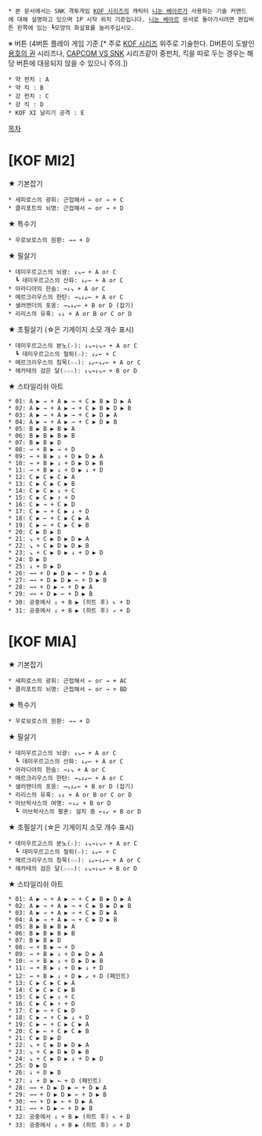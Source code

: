 * 본 문서에서는 SNK 격투게임 [[KOF 시리즈]]의 캐릭터 [[니논 베아르]]가 사용하는 기술 커맨드에 대해 설명하고 있으며 1P 시작 위치 기준입니다. [[니논 베아르]] 문서로 돌아가시려면 편집버튼 왼쪽에 있는 ┗모양의 화살표를 눌러주십시오.

※ 버튼 (4버튼 플레이 게임 기준.[* 주로 [[KOF 시리즈]] 위주로 기술한다. D버튼이 도발인 [[용호의 권]] 시리즈나, [[CAPCOM VS SNK]] 시리즈같이 중펀치, 킥을 따로 두는 경우는 해당 버튼에 대응되지 않을 수 있으니 주의.])
 * 약 펀치 : A
 * 약 킥 : B
 * 강 펀치 : C
 * 강 킥 : D
 * KOF XI 날리기 공격 : E


[[목차]]

= [KOF MI2] =

★ 기본잡기
 * 세피로스의 광휘: 근접해서 ← or → + C
 * 클리포트의 뇌명: 근접해서 ← or → + D

★ 특수기
 * 우로보로스의 원환: →→ + D

★ 필살기
 * 데미우르고스의 뇌광: ↓↘→ + A or C
   ┗ 데미우르고스의 산화: ↓↙← + A or C
 * 아라디아의 한숨: →↓↘ + A or C
 * 메르크리우스의 한탄: →↘↓↙← + A or C
 * 샐러맨더의 포옹: →↘↓↙← + B or D (잡기)
 * 리리스의 유혹: ↓↓ + A or B or C or D

★ 초필살기 (☆은 기게이지 소모 개수 표시)
 * 데미우르고스의 분노(☆): ↓↘→↓↘→ + A or C
   ┗ 데미우르고스의 철퇴(☆): ↓↙← + C
 * 메르크리우스의 침묵(☆☆): ↓↙←↓↙← + A or C
 * 헤카테의 검은 달(☆☆☆): ↓↘→↓↘→ + B or D

★ 스타일리쉬 아트
 * 01: A ▶ → + A ▶ → + C ▶ B ▶ D ▶ A
 * 02: A ▶ → + A ▶ → + C ▶ B ▶ D ▶ B
 * 03: A ▶ → + A ▶ → + C ▶ D ▶ A
 * 04: A ▶ → + A ▶ → + C ▶ D ▶ B
 * 05: B ▶ B ▶ B ▶ A
 * 06: B ▶ B ▶ B ▶ B
 * 07: B ▶ B ▶ D
 * 08: → + B ▶ → + D
 * 09: → + B ▶ ↓ + D ▶ D ▶ A
 * 10: → + B ▶ ↓ + D ▶ D ▶ B
 * 11: → + B ▶ ↓ + D ▶ ↓ + D
 * 12: C ▶ C ▶ C ▶ A
 * 13: C ▶ C ▶ C ▶ B
 * 14: C ▶ C ▶ ↓ + C
 * 15: C ▶ C ▶ ↑ + D
 * 16: C ▶ → + C ▶ D
 * 17: C ▶ → + C ▶ ↓ + D
 * 18: C ▶ ← + C ▶ C ▶ A
 * 19: C ▶ ← + C ▶ C ▶ B
 * 20: C ▶ D ▶ D
 * 21: ↘ + C ▶ D ▶ D ▶ A
 * 22: ↘ + C ▶ D ▶ D ▶ B
 * 23: ↘ + C ▶ D ▶ ↓ + D ▶ D
 * 24: D ▶ D
 * 25: ↓ + D ▶ D
 * 26: →→ + D ▶ D ▶ ← + D ▶ A
 * 27: →→ + D ▶ D ▶ ← + D ▶ B
 * 28: →→ + D ▶ ← + D ▶ A
 * 29: →→ + D ▶ ← + D ▶ B
 * 30: 공중에서 ↓ + B ▶ (히트 후) ↖ + D
 * 31: 공중에서 ↓ + B ▶ (히트 후) ↗ + D

= [KOF MIA] =

★ 기본잡기
 * 세피로스의 광휘: 근접해서 ← or → + AC
 * 클리포트의 뇌명: 근접해서 ← or → + BD

★ 특수기
 * 우로보로스의 원환: →→ + D

★ 필살기
 * 데미우르고스의 뇌광: ↓↘→ + A or C
   ┗ 데미우르고스의 산화: ↓↙← + A or C
 * 아라디아의 한숨: →↓↘ + A or C
 * 메르크리우스의 한탄: →↘↓↙← + A or C
 * 샐러맨더의 포옹: →↘↓↙← + B or D (잡기)
 * 리리스의 유혹: ↓↓ + A or B or C or D
 * 아브락사스의 여명: ←↓↙ + B or D
   ┗ 아브락사스의 황혼: 설치 중 ←↓↙ + B or D

★ 초필살기 (☆은 기게이지 소모 개수 표시)
 * 데미우르고스의 분노(☆): ↓↘→↓↘→ + A or C
   ┗ 데미우르고스의 철퇴(☆): ↓↙← + C
 * 메르크리우스의 침묵(☆☆): ↓↙←↓↙← + A or C
 * 헤카테의 검은 달(☆☆☆): ↓↘→↓↘→ + B or D

★ 스타일리쉬 아트
 * 01: A ▶ → + A ▶ → + C ▶ B ▶ D ▶ A
 * 02: A ▶ → + A ▶ → + C ▶ B ▶ D ▶ B
 * 03: A ▶ → + A ▶ → + C ▶ D ▶ A
 * 04: A ▶ → + A ▶ → + C ▶ D ▶ B
 * 05: B ▶ B ▶ B ▶ A
 * 06: B ▶ B ▶ B ▶ B
 * 07: B ▶ B ▶ D
 * 08: → + B ▶ → + D
 * 09: → + B ▶ ↓ + D ▶ D ▶ A
 * 10: → + B ▶ ↓ + D ▶ D ▶ B
 * 11: → + B ▶ ↓ + D ▶ ↓ + D
 * 12: → + B ▶ ↓ + D ▶ ↙ + D (페인트)
 * 13: C ▶ C ▶ C ▶ A
 * 14: C ▶ C ▶ C ▶ B
 * 15: C ▶ C ▶ ↓ + C
 * 16: C ▶ C ▶ ↑ + D
 * 17: C ▶ → + C ▶ D
 * 18: C ▶ → + C ▶ ↓ + D
 * 19: C ▶ ← + C ▶ C ▶ A
 * 20: C ▶ ← + C ▶ C ▶ B
 * 21: C ▶ D ▶ D
 * 22: ↘ + C ▶ D ▶ D ▶ A
 * 23: ↘ + C ▶ D ▶ D ▶ B
 * 24: ↘ + C ▶ D ▶ ↓ + D ▶ D
 * 25: D ▶ D
 * 26: ↓ + D ▶ D
 * 27: ↓ + D ▶ ← + D (페인트)
 * 28: →→ + D ▶ D ▶ ← + D ▶ A
 * 29: →→ + D ▶ D ▶ ← + D ▶ B
 * 30: →→ + D ▶ ← + D ▶ A
 * 31: →→ + D ▶ ← + D ▶ B
 * 32: 공중에서 ↓ + B ▶ (히트 후) ↖ + D
 * 33: 공중에서 ↓ + B ▶ (히트 후) ↗ + D
